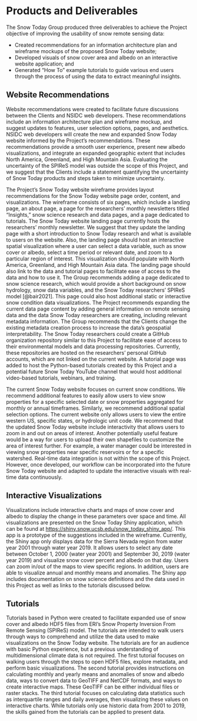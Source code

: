 # Products and Deliverables {#deliverables}

The Snow Today Group produced three deliverables to achieve the Project objective of improving the usability of snow remote sensing data:

- Created recommendations for an information architecture plan and wireframe mockups of the proposed Snow Today website;
- Developed visuals of snow cover area and albedo on an interactive website application; and 
- Generated “How To” example tutorials to guide various end users through the process of using the data to extract meaningful insights.

## Website Recommendations

Website recommendations were created to facilitate future discussions between the Clients and NSIDC web developers. These recommendations include an information architecture plan and wireframe mockup, and suggest updates to features, user selection options, pages, and aesthetics. NSIDC web developers will create the new and expanded Snow Today website informed by the Project’s recommendations. These recommendations provide a smooth user experience, present new albedo visualizations, and integrate an expanded geographic extent that includes North America, Greenland, and High Mountain Asia. Evaluating the uncertainty of the SPIReS model was outside the scope of this Project, and we suggest that the Clients include a statement quantifying the uncertainty of Snow Today products and steps taken to minimize uncertainty. 

The Project’s Snow Today website wireframe provides layout recommendations for the Snow Today website page order, content, and visualizations. The wireframe consists of six pages, which include a landing page, an about page, a page for the researchers’ monthly newsletters titled “Insights,” snow science research and data pages, and a page dedicated to tutorials. The Snow Today website landing page currently hosts the researchers’ monthly newsletter. We suggest that they update the landing page with a short introduction to Snow Today research and what is available to users on the website. Also, the landing page should host an interactive spatial visualization where a user can select a data variable, such as snow cover or albedo, select a time period or relevant date, and zoom to a particular region of interest. This visualization should populate with North America, Greenland, and High Mountain Asia data. The landing page should also link to the data and tutorial pages to facilitate ease of access to the data and how to use it. The Group recommends adding a page dedicated to snow science research, which would provide a short background on snow hydrology, snow data variables, and the Snow Today researchers’ SPIReS model [@bair2021]. This page could also host additional static or interactive snow condition data visualizations. The Project recommends expanding the current data page content by adding general information on remote sensing data and the data Snow Today researchers are creating, including relevant metadata information. The Group recommends that the Clients change the existing metadata creation process to increase the data’s geospatial interpretability. The Snow Today researchers could create a GitHub organization repository similar to this Project to facilitate ease of access to their environmental models and data processing repositories. Currently, these repositories are hosted on the researchers’ personal GitHub accounts, which are not linked on the current website. A tutorial page was added to host the Python-based tutorials created by this Project and a potential future Snow Today YouTube channel that would host additional video-based tutorials, webinars, and training. 

The current Snow Today website focuses on current snow conditions. We recommend additional features to easily allow users to view snow properties for a specific selected date or snow properties aggregated for monthly or annual timeframes. Similarly, we recommend additional spatial selection options. The current website only allows users to view the entire western US, specific states, or hydrologic unit code. We recommend that the updated Snow Today website include interactivity that allows users to zoom in and out on areas of interest. Another potentially useful feature would be a way for users to upload their own shapefiles to customize the area of interest further. For example, a water manager could be interested in viewing snow properties near specific reservoirs or for a specific watershed. 
Real-time data integration is not within the scope of this Project. However, once developed, our workflow can be incorporated into the future Snow Today website and adapted to update the interactive visuals with real-time data continuously. 

## Interactive Visualizations

Visualizations include interactive charts and maps of snow cover and albedo to display the change in these parameters over space and time. All visualizations are presented on the Snow Today Shiny application, which can be found at [https://shiny.snow.ucsb.edu/snow_today_shiny_app/](https://shiny.snow.ucsb.edu/snow_today_shiny_app/). This app is a prototype of the suggestions included in the wireframe. Currently, the Shiny app only displays data for the Sierra Nevada region from water year 2001 through water year 2019. It allows users to select any date between October 1, 2000 (water year 2001) and September 30, 2019 (water year 2019) and visualize snow cover percent and albedo on that day. Users can zoom in/out of the maps to view specific regions. In addition, users are able to visualize annual and monthly means and anomalies. The Shiny app includes documentation on snow science definitions and the data used in this Project as well as links to the tutorials discussed below.

## Tutorials

Tutorials based in Python were created to facilitate expanded use of snow cover and albedo HDF5 files from ERI’s Snow Property Inversion From Remote Sensing (SPIReS) model. The tutorials are intended to walk users through ways to comprehend and utilize the data used to make visualizations on the Snow Today website. The tutorials are for an audience with basic Python experience, but a previous understanding of multidimensional climate data is not required. The first tutorial focuses on walking users through the steps to open HDF5 files, explore metadata, and perform basic visualizations. The second tutorial provides instructions on calculating monthly and yearly means and anomalies of snow and albedo data, ways to convert data to GeoTIFF and NetCDF formats, and ways to create interactive maps. These GeoTIFF can be either individual files or raster stacks. The third tutorial focuses on calculating data statistics such as interquartile ranges and daily averages, then visualizing these values on interactive charts. While tutorials only use historic data from 2001 to 2019, the skills gained from the tutorials can be applied to present data. 
